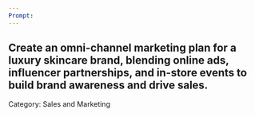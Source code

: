 ```yaml
---
Prompt:
---
```

Create an omni-channel marketing plan for a luxury skincare brand, blending online ads, influencer partnerships, and in-store events to build brand awareness and drive sales.
---
Category: Sales and Marketing
